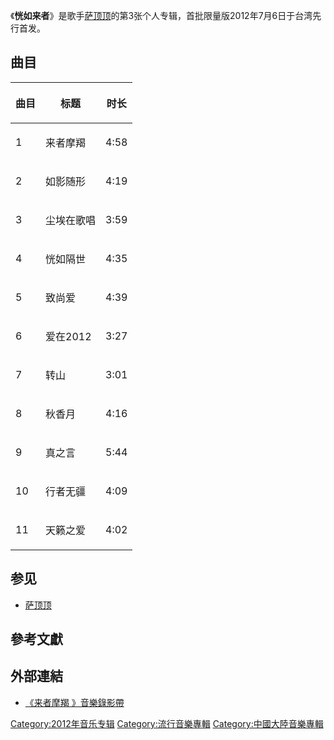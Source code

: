 {{Infobox album 
| Name           = 恍如来者
| Type           = 專輯
| Artist         = [[萨顶顶|萨顶顶]]
| Cover          = Sa Ding Ding - The Coming Ones.jpg
| Alt            = 
| Released       = {{flagicon|Taiwan}} 2012年7月6日
| Recorded       = 2012
| Genre          = [[華語流行音樂|華語流行音樂]]
| Length         = 
| Label          = {{flagicon|Taiwan}}[[环球唱片_(台湾)|环球唱片 (台湾)]]<ref>[http://www.yesasia.com/global/%E6%81%8D%E5%A6%82%E4%BE%86%E8%80%85-cd-dvd/1031099533-0-0-0-zh_TW/info.html YESASIA : 恍如來者 (CD + DVD) 鐳射唱片 - 薩頂頂, 環球音樂 (TW)]</ref><br />{{flagicon|CHN}}[[正东唱片|正东唱片（北京）]]/星外星唱片
| Producer       = 
| Reviews        = 
| Last album     = 天地合<br />（2010年）
| This album     = '''恍如来者'''<br />（2012年）
| Next album     = 
}}

《'''恍如来者'''》是歌手[[萨顶顶|萨顶顶]]的第3张个人专辑，首批限量版2012年7月6日于台湾先行首发。

==曲目==
{| class="wikitable sortable"
|-
! 曲目 !! 标题 !! 时长
|-
| 1 ||  来者摩羯 || 4:58
|-
| 2 || 如影随形 || 4:19
|-
| 3 || 尘埃在歌唱 || 3:59
|-
| 4 || 恍如隔世  || 4:35
|-
| 5 || 致尚爱  || 4:39
|-
| 6 || 爱在2012 || 3:27
|-
| 7 ||  转山 || 3:01
|-
| 8 || 秋香月 || 4:16
|-
| 9 || 真之言 || 5:44
|-
| 10 || 行者无疆 || 4:09
|-
| 11 || 天籁之爱  || 4:02
|}

==参见==
*[[萨顶顶|萨顶顶]]

== 參考文獻 ==
{{reflist}}

== 外部連結 ==
*[https://web.archive.org/web/20120702015832/http://www.yinyuetai.com/video/425090 《来者摩羯 》音樂錄影帶 ]

[[Category:2012年音乐专辑|Category:2012年音乐专辑]]
[[Category:流行音樂專輯|Category:流行音樂專輯]]
[[Category:中國大陸音樂專輯|Category:中國大陸音樂專輯]]